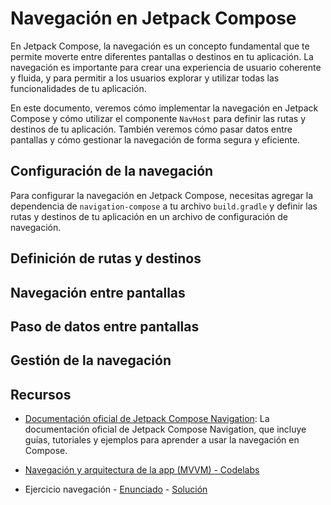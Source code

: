 
# Navegación en Jetpack Compose

En Jetpack Compose, la navegación es un concepto fundamental que te permite moverte entre diferentes pantallas o destinos en tu aplicación. La navegación es importante para crear una experiencia de usuario coherente y fluida, y para permitir a los usuarios explorar y utilizar todas las funcionalidades de tu aplicación.    

En este documento, veremos cómo implementar la navegación en Jetpack Compose y cómo utilizar el componente `NavHost` para definir las rutas y destinos de tu aplicación. También veremos cómo pasar datos entre pantallas y cómo gestionar la navegación de forma segura y eficiente.   

## Configuración de la navegación

Para configurar la navegación en Jetpack Compose, necesitas agregar la dependencia de `navigation-compose` a tu archivo `build.gradle` y definir las rutas y destinos de tu aplicación en un archivo de configuración de navegación.    




## Definición de rutas y destinos



## Navegación entre pantallas



## Paso de datos entre pantallas



## Gestión de la navegación



## Recursos

- [Documentación oficial de Jetpack Compose Navigation](https://developer.android.com/jetpack/compose/navigation?hl=es-419): La documentación oficial de Jetpack Compose Navigation, que incluye guías, tutoriales y ejemplos para aprender a usar la navegación en Compose.

- [Navegación y arquitectura de la app (MVVM) - Codelabs](https://developer.android.com/courses/android-basics-compose/unit-4?hl=es-419)

- Ejercicio navegación - [Enunciado](https://github.com/resuadam2/enunciados-ejemplos-android-24?tab=readme-ov-file#app-de-pruebas-de-navegación) - [Solución](https://github.com/resuadam2/PruebasNavigationCompose)



